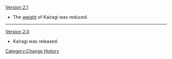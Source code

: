 [[Version 2.1]]
*The [[weight]] of Kairagi was reduced.
----
[[Version 2.0]]
*Kairagi was released.
<noinclude>[[Category:Change History]]</noinclude>